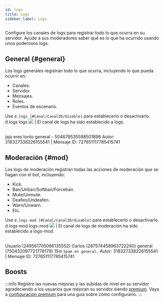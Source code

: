 ```yaml
---
id: logs
title: Logs
sidebar_label: Logs
---
```


Configure los canales de logs para registrar todo lo que ocurra en su servidor. Ayude a sus moderadores saber qué es lo que ha ocurrido usando unos poderosos logs.

## General {#general}

Los logs generales registran todo lo que ocurra, incluyendo lo que pueda ocurrir en:
* Canales.
* Servidor.
* Mensajes.
* Roles.
* Eventos de escenario.

Use `d.logs [#Canal/CanalID/disable]` para establecerlo o desactivarlo.
<DiscordMessages>
  <DiscordMessage author="Usuario" avatar="https://cdn.discordapp.com/embed/avatars/4.png">d.logs <discord-mention type="channel">logs</discord-mention></DiscordMessage>
  <discord-message author="D-Safe" avatar="https://i.imgur.com/FFBgOWE.png" bot='true' verified='true'><img className="discord-emoji" src="https://cdn.discordapp.com/emojis/847563585025474643.png?v=1"></img> | El canal de logs ha sido establecido a <discord-mention type="channel">logs</discord-mention>.</discord-message>
</DiscordMessages>

<br/>

<DiscordMessages>
  <discord-message author="D-Safe" avatar="https://i.imgur.com/FFBgOWE.png" bot='true' verified='true'>
  <discord-embed slot="embeds" author-image="https://cdn.discordapp.com/embed/avatars/4.png" author-name="Usuario#0000" embed-title="Mensaje eliminado" color="#eb5e54" thumbnail="https://cdn.discordapp.com/embed/avatars/4.png">jaja eres tonto
  <discord-embed-fields slot="fields">
    <discord-embed-field field-title="Canal" inline="" inline-index="1"><discord-mention type="channel">general</discord-mention> - 504679535598501898</discord-embed-field>
    </discord-embed-fields>
    <span slot="footer">Autor: 318327338226155541 | Mensaje ID: 727651117785415741</span>
  </discord-embed>
  </discord-message>
</DiscordMessages>

## Moderación {#mod}

Los logs de moderación registran todas las acciones de moderación que se hagan con el bot, incluyendo:
* Kick.
* Ban/Unban/Softban/Forceban.
* Mute/Unmute.
* Deafen/Undeafen.
* Warn/Unwarn.
* Etc.

Use `d.logs mod [#Canal/CanalID/disable]` para establecerlo o desactivarlo.
<DiscordMessages>
  <DiscordMessage author="Usuario" avatar="https://cdn.discordapp.com/embed/avatars/4.png">d.logs mod <discord-mention type="channel">logs-mod</discord-mention></DiscordMessage>
  <discord-message author="D-Safe" avatar="https://i.imgur.com/FFBgOWE.png" bot='true' verified='true'><img className="discord-emoji" src="https://cdn.discordapp.com/emojis/847563585025474643.png?v=1"></img> | El canal de logs de moderación ha sido establecido a <discord-mention type="channel">logs-mod</discord-mention>.</discord-message>
</DiscordMessages>

<br/>

<DiscordMessages>
  <discord-message author="D-Safe" avatar="https://i.imgur.com/FFBgOWE.png" bot='true' verified='true'>
    <discord-embed slot="embeds" author-image="https://cdn.discordapp.com/embed/avatars/4.png" author-name="Usuario#0000" embed-title="Miembro muteado" color="#ffd78f" thumbnail="https://cdn.discordapp.com/embed/avatars/4.png">
      <discord-embed-fields slot="fields">
        <discord-embed-field field-title="Miembro" inline="1" inline-index="1"><discord-mention type="user">Usuario</discord-mention> (249561705066135552)</discord-embed-field>
        <discord-embed-field field-title="Moderador" inline="2" inline-index="2"><discord-mention type="user">Carlos</discord-mention> (287574458963722240)</discord-embed-field>
        <discord-embed-field field-title="Canal" inline="1" inline-index="1"><discord-mention type="channel">general</discord-mention> (750432097721778179)</discord-embed-field>
        <discord-embed-field field-title="Tiempo" inline="2" inline-index="2"> 15m</discord-embed-field>
        <discord-embed-field field-title="Razón" inline="3" inline-index="1"><code>Spam en general.</code></discord-embed-field>
      </discord-embed-fields>
    <span slot="footer">Autor: 318327338226155541 | Mensaje ID: 727651117785415741</span>
    </discord-embed>
  </discord-message>
</DiscordMessages>

## Boosts

:::info
Registre las nuevas mejoras y las subidas de nivel en su servidor agradeciendo a los usuarios que mejoran su servidor siendo [premium](premium/premium.mdx).
Vaya a [configuración premium](premium/premium.mdx#logs) para una guía sobre cómo configurarlo.
:::
